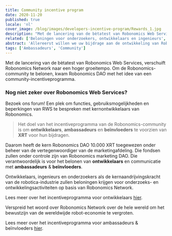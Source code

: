 ```yaml
---
title: Community incentive program
date: 2020-11-20
published: true
locale: 'nl'
cover_image: /blog/images/developers-incentive-program/Rewards_1.jpg
description: "Met de lancering van de bètatest van Robonomics Web Services, verschuift Robonomics Network naar een hoger groeitempo. Om de Robonomics-community te belonen, kwam Robonomics DAO met het idee van een community-incentiveprogramma."
related: ['Beloningen voor onderzoekers, ontwikkelaars en ingenieurs', 'Beloningen voor Ambassadeurs & Beïnvloeders']
abstract: 'Allereerst willen we uw bijdrage aan de ontwikkeling van Robonomics Network waarderen. Naarmate het Robonomics Network zich snel ontwikkelt binnen het Polkadot-ecosysteem, benadrukken de kernontwikkelaars van DAO het belang van de ondersteuning van de Robonomics-community.'
tags: ['Ambassadeurs', 'Community']
---
```

 

Met de lancering van de bètatest van Robonomics Web Services, verschuift Robonomics Network naar een hoger groeitempo. Om de Robonomics-community te belonen, kwam Robonomics DAO met het idee van een community-incentiveprogramma.

<TextCard icon="/icons/icon-forum.png" link="https://discourse.robonomics.network/c/robonomics-web-services/">

### Nog niet zeker over Robonomics Web Services?
Bezoek ons forum! Een plek om functies, gebruiksmogelijkheden en beperkingen van RWS te bespreken met kernontwikkelaars van Robonomics.

</TextCard>

> Het doel van het incentiveprogramma van de Robonomics-community is om **ontwikkelaars**, **ambassadeurs** en **beïnvloeders** te voorzien van **XRT** voor hun bijdragen.

Daarom heeft de kern Robonomics DAO 10.000 XRT toegewezen onder beheer van de vertegenwoordiger van de marketingafdeling.
Die fondsen zullen onder controle zijn van Robonomics marketing DAO. Die verantwoordelijk is voor het belonen van **ontwikkelaars** en communicatie met **ambassadeurs** & **beïnvloeders**.

Ontwikkelaars, ingenieurs en onderzoekers als de kernaandrijvingskracht van de robotica-industrie zullen beloningen krijgen voor onderzoeks- en ontwikkelingsactiviteiten op basis van Robonomics Network.

Lees meer over het incentiveprogramma voor ontwikkelaars [hier](https://robonomics.network/blog/rewards-for-researchers-developers-and-engineers/).

Verspreid het woord over Robonomics Network over de hele wereld om het bewustzijn van de wereldwijde robot-economie te vergroten.

Lees meer over het incentiveprogramma voor ambassadeurs & beïnvloeders [hier](https://robonomics.network/blog/rewards-for-ambassadors-and-influencers/).